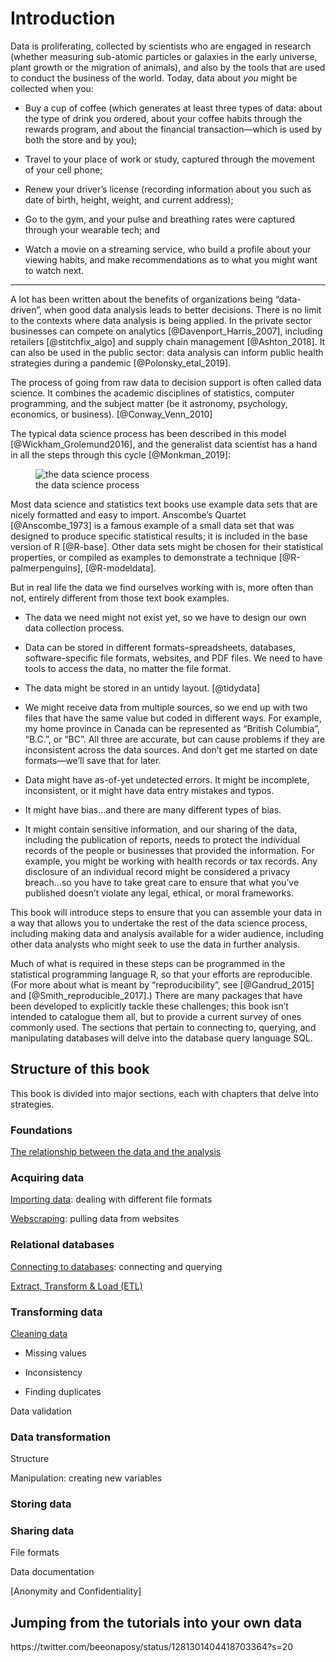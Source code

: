 
# Introduction {#intro}

Data is proliferating, collected by scientists who are engaged in research (whether measuring sub-atomic particles or galaxies in the early universe, plant growth or the migration of animals), and also by the tools that are used to conduct the business of the world. Today, data about _you_ might be collected when you: 

* Buy a cup of coffee (which generates at least three types of data: about the type of drink you ordered, about your coffee habits through the rewards program, and about the financial transaction—which is used by both the store and by you); 

* Travel to your place of work or study, captured through the movement of your cell phone; 

* Renew your driver's license (recording information about you such as date of birth, height, weight, and current address);

* Go to the gym, and your pulse and breathing rates were captured through your wearable tech; and

* Watch a movie on a streaming service, who build a profile about your viewing habits, and make recommendations as to what you might want to watch next.


***

A lot has been written about the benefits of organizations being "data-driven", when good data analysis leads to better decisions. There is no limit to the contexts where data analysis is being applied. In the private sector businesses can compete on analytics [@Davenport_Harris_2007], including retailers [@stitchfix_algo] and supply chain management [@Ashton_2018]. It can also be used in the public sector: data analysis can inform 
public health strategies during a pandemic [@Polonsky_etal_2019].

The process of going from raw data to decision support is often called data science. It combines the academic disciplines of statistics, computer programming, and the subject matter (be it astronomy, psychology, economics, or business). [@Conway_Venn_2010]

The typical data science process has been described in this model [@Wickham_Grolemund2016], and the generalist data scientist has a hand in all the steps through this cycle [@Monkman_2019]:

![the data science process](data-science.png)




Most data science and statistics text books use example data sets that are nicely formatted and easy to import.  Anscombe's Quartet [@Anscombe_1973] is a famous example of a small data set that was designed to produce specific statistical results; it is included in the base version of R [@R-base]. Other data sets might be chosen for their statistical properties, or compiled as examples to demonstrate a technique [@R-palmerpenguins], [@R-modeldata]. 

But in real life the data we find ourselves working with is, more often than not, entirely different from those text book examples. 

* The data we need might not exist yet, so we have to design our own data collection process.

* Data can be stored in different formats–spreadsheets, databases, software-specific file formats, websites, and PDF files. We need to have tools to access the data, no matter the file format.

* The data might be stored in an untidy layout. [@tidydata]

* We might receive data from multiple sources, so we end up with two files that have the same value but coded in different ways. For example, my home province in Canada can be represented as "British Columbia", "B.C.", or "BC". All three are accurate, but can cause problems if they are inconsistent across the data sources. And don't get me started on date formats—we'll save that for later.

* Data might have as-of-yet undetected errors. It might be incomplete, inconsistent, or it might have data entry mistakes and typos.

* It might have bias...and there are many different types of bias.

* It might contain sensitive information, and our sharing of the data, including the publication of reports, needs to protect the individual records of the people or businesses that provided the information. For example, you might be working with health records or tax records. Any disclosure of an individual record might be considered a privacy breach...so you have to take great care to ensure that what you've published doesn't violate any legal, ethical, or moral frameworks.


This book will introduce steps to ensure that you can assemble your data in a way that allows you to undertake the rest of the data science process, including making data and analysis available for a wider audience, including other data analysts who might seek to use the data in further analysis. 

Much of what is required in these steps can be programmed in the statistical programming language R, so that your efforts are reproducible. (For more about what is meant by "reproducibility", see [@Gandrud_2015] and [@Smith_reproducible_2017].) There are many packages that have been developed to explicitly tackle these challenges; this book isn't intended to catalogue them all, but to provide a current survey of ones commonly used. The sections that pertain to connecting to, querying, and manipulating databases will delve into the database query language SQL.



## Structure of this book

This book is divided into major sections, each with chapters that delve into strategies.

### Foundations

[The relationship between the data and the analysis](#foundations)


### Acquiring data

[Importing data](#importing): dealing with different file formats

[Webscraping](#webscraping): pulling data from websites


### Relational databases

[Connecting to databases](#databases): connecting and querying

[Extract, Transform & Load (ETL)](#etl)



### Transforming data

[Cleaning data](#cleaning)

* Missing values

* Inconsistency

* Finding duplicates

Data validation

### Data transformation

Structure

Manipulation: creating new variables


### Storing data



### Sharing data

File formats

Data documentation

[Anonymity and Confidentiality]



## Jumping from the tutorials into your own data

https://twitter.com/beeonaposy/status/1281301404418703364?s=20






